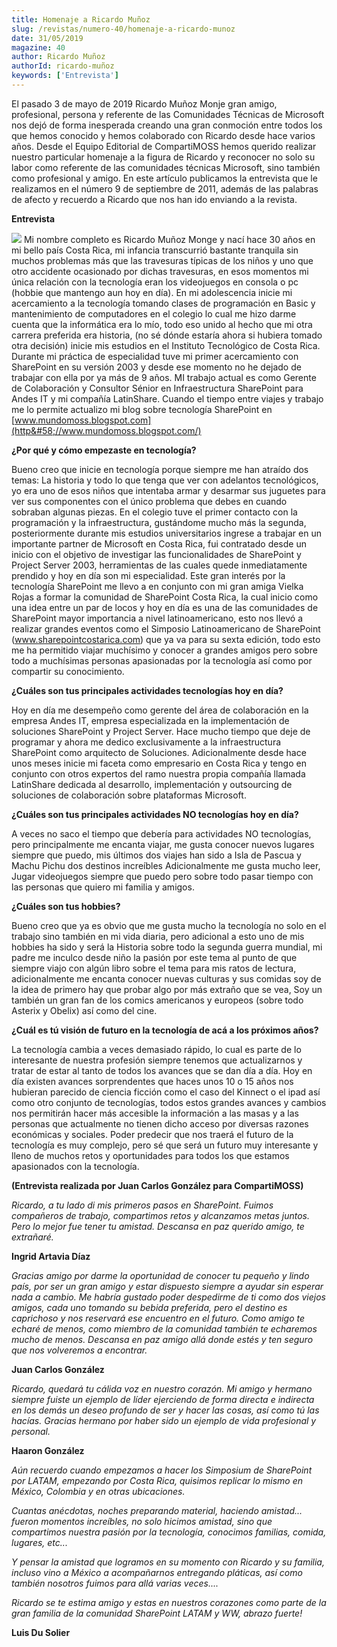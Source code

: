 ```yaml
---
title: Homenaje a Ricardo Muñoz
slug: /revistas/numero-40/homenaje-a-ricardo-munoz
date: 31/05/2019
magazine: 40
author: Ricardo Muñoz
authorId: ricardo-muñoz
keywords: ['Entrevista']
---
```






El pasado 3 de mayo de 2019 Ricardo Muñoz Monje gran amigo, profesional, persona y referente de las Comunidades Técnicas de Microsoft nos dejó de forma inesperada creando una gran conmoción entre todos los que hemos conocido y hemos colaborado con Ricardo desde hace varios años. Desde el Equipo Editorial de CompartiMOSS hemos querido realizar nuestro particular homenaje a la figura de Ricardo y reconocer no solo su labor como referente de las comunidades técnicas Microsoft, sino también como profesional y amigo. En este artículo publicamos la entrevista que le realizamos en el número 9 de septiembre de 2011, además de las palabras de afecto y recuerdo a Ricardo que nos han ido enviando a la revista.​

​**Entrevista**

![](/../images/autores/ricardo-munoz.png#author) Mi nombre completo es Ricardo Muñoz Monge y nací hace 30 años en mi bello país Costa Rica, mi infancia transcurrió bastante tranquila sin muchos problemas más que las travesuras típicas de los niños y uno que otro accidente ocasionado por dichas travesuras, en esos momentos mi única relación con la tecnología eran los videojuegos en consola o pc (hobbie que mantengo aun hoy en día). En mi adolescencia inicie mi acercamiento a la tecnología tomando clases de programación en Basic y mantenimiento de computadores en el colegio lo cual me hizo darme cuenta que la informática era lo mío, todo eso unido al hecho que mi otra carrera preferida era historia, (no sé dónde estaría ahora si hubiera tomado otra decisión) inicie mis estudios en el Instituto Tecnológico de Costa Rica. Durante mi práctica de especialidad tuve mi primer acercamiento con SharePoint en su versión 2003 y desde ese momento no he dejado de trabajar con ella por ya más de 9 años. MI trabajo actual es como Gerente de Colaboración y Consultor Sénior en Infraestructura SharePoint para Andes IT y mi compañía LatinShare. Cuando el tiempo entre viajes y trabajo me lo permite actualizo mi blog sobre tecnología SharePoint en [www.mundomoss.blogspot.com](http&#58;//www.mundomoss.blogspot.com/)

**¿Por qué y cómo empezaste en tecnología?**

Bueno creo que inicie en tecnología porque siempre me han atraído dos temas: La historia y todo lo que tenga que ver con adelantos tecnológicos, yo era uno de esos niños que intentaba armar y desarmar sus juguetes para ver sus componentes con el único problema que debes en cuando sobraban algunas piezas. En el colegio tuve el primer contacto con la programación y la infraestructura, gustándome mucho más la segunda, posteriormente durante mis estudios universitarios ingrese a trabajar en un importante partner de Microsoft en Costa Rica, fui contratado desde un inicio con el objetivo de investigar las funcionalidades de SharePoint y Project Server 2003, herramientas de las cuales quede inmediatamente prendido y hoy en día son mi especialidad. Este gran interés por la tecnología SharePoint me llevo a en conjunto con mi gran amiga Vielka Rojas a formar la comunidad de SharePoint Costa Rica, la cual inicio como una idea entre un par de locos y hoy en día es una de las comunidades de SharePoint mayor importancia a nivel latinoamericano, esto nos llevó a realizar grandes eventos como el Simposio Latinoamericano de SharePoint (www.sharepointcostarica.com) que ya va para su sexta edición, todo esto me ha permitido viajar muchísimo y conocer a grandes amigos pero sobre todo a muchísimas personas apasionadas por la tecnología así como por compartir su conocimiento.

**¿Cuáles son tus principales actividades tecnologías hoy en día?**

Hoy en día me desempeño como gerente del área de colaboración en la empresa Andes IT, empresa especializada en la implementación de soluciones SharePoint y Project Server. Hace mucho tiempo que deje de programar y ahora me dedico exclusivamente a la infraestructura SharePoint como arquitecto de Soluciones. Adicionalmente desde hace unos meses inicie mi faceta como empresario en Costa Rica y tengo en conjunto con otros expertos del ramo nuestra propia compañía llamada LatinShare dedicada al desarrollo, implementación y outsourcing de soluciones de colaboración sobre plataformas Microsoft.

**¿Cuáles son tus principales actividades NO tecnologías hoy en día?**

A veces no saco el tiempo que debería para actividades NO tecnologías, pero principalmente me encanta viajar, me gusta conocer nuevos lugares siempre que puedo, mis últimos dos viajes han sido a Isla de Pascua y Machu Pichu dos destinos increíbles Adicionalmente me gusta mucho leer, Jugar videojuegos siempre que puedo pero sobre todo pasar tiempo con las personas que quiero mi familia y amigos.

**¿Cuáles son tus hobbies?**

Bueno creo que ya es obvio que me gusta mucho la tecnología no solo en el trabajo sino también en mi vida diaria, pero adicional a esto uno de mis hobbies ha sido y será la Historia sobre todo la segunda guerra mundial, mi padre me inculco desde niño la pasión por este tema al punto de que siempre viajo con algún libro sobre el tema para mis ratos de lectura, adicionalmente me encanta conocer nuevas culturas y sus comidas soy de la idea de primero hay que probar algo por más extraño que se vea, Soy un también un gran fan de los comics americanos y europeos (sobre todo Asterix y Obelix) así como del cine.

**¿Cuál es tú visión de futuro en la tecnología de acá a los próximos años?**

La tecnología cambia a veces demasiado rápido, lo cual es parte de lo interesante de nuestra profesión siempre tenemos que actualizarnos y tratar de estar al tanto de todos los avances que se dan día a día. Hoy en día existen avances sorprendentes que haces unos 10 o 15 años nos hubieran parecido de ciencia ficción como el caso del Kinnect o el ipad así como otro conjunto de tecnologías, todos estos grandes avances y cambios nos permitirán hacer más accesible la información a las masas y a las personas que actualmente no tienen dicho acceso por diversas razones económicas y sociales. Poder predecir que nos traerá el futuro de la tecnología es muy complejo, pero sé que será un futuro muy interesante y lleno de muchos retos y oportunidades para todos los que estamos apasionados con la tecnología.

**(Entrevista realizada por Juan Carlos González para CompartiMOSS)**



*Ricardo, a tu lado di mis primeros pasos en SharePoint. Fuimos compañeros de trabajo, compartimos retos y alcanzamos metas juntos. Pero lo mejor fue tener tu amistad. Descansa en paz querido amigo, te extrañaré.*

**Ingrid Artavia Díaz**



*Gracias amigo por darme la oportunidad de conocer tu pequeño y lindo país, por ser un gran amigo y estar dispuesto siempre a ayudar sin esperar nada a cambio. Me habría gustado poder despedirme de ti como dos viejos amigos, cada uno tomando su bebida preferida, pero el destino es caprichoso y nos reservará ese encuentro en el futuro. Como amigo te echaré de menos, como miembro de la comunidad también te echaremos mucho de menos. Descansa en paz amigo allá donde estés y ten seguro que nos volveremos a encontrar.*

**Juan Carlos González**



*Ricardo, quedará tu cálida voz en nuestro corazón. Mi amigo y hermano siempre fuiste un ejemplo de líder ejerciendo de forma directa e indirecta en los demás un deseo profundo de ser y hacer las cosas, así como tú las hacías. Gracias hermano por haber sido un ejemplo de vida profesional y personal.*

**Haaron González**





*Aún recuerdo cuando empezamos a hacer los Simposium de SharePoint por LATAM, empezando por Costa Rica, quisimos replicar lo mismo en México, Colombia y en otras ubicaciones.*

*Cuantas anécdotas, noches preparando material, haciendo amistad... fueron momentos increíbles, no solo hicimos amistad, sino que compartimos nuestra pasión por la tecnología, conocimos familias, comida, lugares, etc...*

*Y pensar la amistad que logramos en su momento con Ricardo y su familia, incluso vino a México a acompañarnos entregando pláticas, así como también nosotros fuimos para allá varias veces....*

*Ricardo se te estima amigo y estas en nuestros corazones como parte de la gran familia de la comunidad SharePoint LATAM y WW, abrazo fuerte!*

**Luis Du Solier​**

